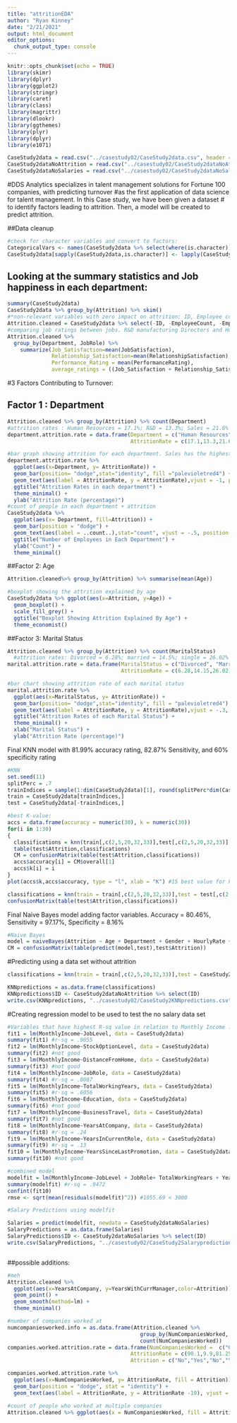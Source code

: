 ```yaml
---
title: "attritionEDA"
author: "Ryan Kinney"
date: "2/21/2021"
output: html_document
editor_options: 
  chunk_output_type: console
---
```


```r
knitr::opts_chunk$set(echo = TRUE)
library(skimr)
library(dplyr)
library(ggplot2)
library(stringr)
library(caret)
library(class)
library(magrittr)
library(dlookr)
library(ggthemes)
library(plyr)
library(dplyr)
library(e1071)
```

```r
CaseStudy2data = read.csv("../casestudy02/CaseStudy2data.csv", header = TRUE) #data set
CaseStudy2dataNoAttrition = read.csv("../casestudy02/CaseStudy2dataNoAttrition.csv", header = TRUE) #no attrition
CaseStudy2dataNoSalaries = read.csv("../casestudy02/CaseStudy2dataNoSalary.csv", header = TRUE) #no salary
```

#DDS Analytics specializes in talent management solutions for Fortune 100 companies, with predicting turnover
#as the first application of data science for talent management. In this Case study, we have been given a dataset 
# to identify factors leading to attrition. Then, a model will be created to predict attrition.

##Data cleanup

```r
#check for character variables and convert to factors:
CategoricalVars <- names(CaseStudy2data %>% select(where(is.character)))
CaseStudy2data[sapply(CaseStudy2data,is.character)] <- lapply(CaseStudy2data[sapply(CaseStudy2data, is.character)], as.factor)

```

## Looking at the summary statistics and Job happiness in each department:

```r
summary(CaseStudy2data)
CaseStudy2data %>% group_by(Attrition) %>% skim()
#*non-relevant variables with zero impact on attrition: ID, Employee count, employee number
Attrition.cleaned = CaseStudy2data %>% select(-ID, -EmployeeCount, -EmployeeNumber)
#comparing job ratings between jobs. R&D manufacturing Directors and Human Resources have the highest ratings
Attrition.cleaned %>%
  group_by(Department, JobRole) %>% 
    summarize(Job_Satisfaction=mean(JobSatisfaction),
              Relationship_Satisfaction=mean(RelationshipSatisfaction),
              Performance_Rating = mean(PerformanceRating),
              average_ratings = ((Job_Satisfaction + Relationship_Satisfaction + Performance_Rating)/3))


```
#3 Factors Contributing to Turnover:

## Factor 1 : Department
```r

Attrition.cleaned %>% group_by(Attrition) %>% count(Department) 
#attrition rates : Human Resources = 17.1%; R&D = 13.3%; Sales = 21.6%
department.attrition.rate = data.frame(Department = c("Human Resources", "Research and Development", "Sales"), 
                                       AttritionRate = c(17.1,13.3,21.6))

#bar graph showing attrition for each department. Sales has the highest attrition rate
department.attrition.rate %>% 
  ggplot(aes(x=Department, y= AttritionRate)) + 
  geom_bar(position= "dodge",stat="identity", fill ="palevioletred4") +
  geom_text(aes(label = AttritionRate, y = AttritionRate),vjust = -1, position = position_dodge(width = .9)) +
  ggtitle("Attrition Rates in each department") +
  theme_minimal() +
  ylab("Attrition Rate (percentage)")
#count of people in each department + attrition
CaseStudy2data %>% 
  ggplot(aes(x= Department, fill=Attrition)) +
  geom_bar(position = "dodge") +
  geom_text(aes(label = ..count..),stat="count", vjust = -.5, position = position_dodge(.9)) +
  ggtitle("Number of Employees in Each Department") +
  ylab("Count") +
  theme_minimal()

```

##Factor 2: Age
```r
Attrition.cleaned%>% group_by(Attrition) %>% summarise(mean(Age))

#boxplot showing the attrition explained by age
CaseStudy2data %>% ggplot(aes(x=Attrition, y=Age)) + 
  geom_boxplot() +
  scale_fill_grey() +
  ggtitle("Boxplot Showing Attrition Explained By Age") +
  theme_economist()

```

##Factor 3: Marital Status
```r
Attrition.cleaned %>% group_by(Attrition) %>% count(MaritalStatus)
  #attrition rates: Divorced = 6.28%; married = 14.5%; single = 26.02%
marital.attrition.rate = data.frame(MaritalStatus = c("Divorced", "Married", "Single"), 
                                    AttritionRate = c(6.28,14.15,26.02))

#bar chart showing attrition rate of each marital status                                   
marital.attrition.rate %>% 
  ggplot(aes(x=MaritalStatus, y= AttritionRate)) + 
  geom_bar(position= "dodge",stat="identity", fill = "palevioletred4") +
  geom_text(aes(label = AttritionRate, y = AttritionRate),vjust = -.3, position = position_dodge(width = .9), size = 5) +
  ggtitle("Attrition Rates of each Marital Status") +
  theme_minimal() +
  xlab("Marital Status") +
  ylab("Attrition Rate (percentage)")
```



Final KNN model with 81.99% accuracy rating, 82.87% Sensitivity, and 60% specificity rating

```r

#KNN
set.seed(11)
splitPerc = .7
trainIndices = sample(1:dim(CaseStudy2data)[1], round(splitPerc*dim(CaseStudy2data)[1]))
train = CaseStudy2data[trainIndices,]
test = CaseStudy2data[-trainIndices,]

#best K-value:
accs = data.frame(accuracy = numeric(30), k = numeric(30))
for(i in 1:30)
{
  classifications = knn(train[,c(2,5,20,32,33)],test[,c(2,5,20,32,33)],train$Attrition,prob=TRUE, k=i)
  table(test$Attrition,classifications)
  CM = confusionMatrix(table(test$Attrition,classifications))
  accs$accuracy[i] = CM$overall[1]
  accs$k[i] = i
}
plot(accs$k,accs$accuracy, type = "l", xlab = "K") #15 best value for k but lowers specificity to 50%

classifications = knn(train = train[,c(2,5,20,32,33)],test = test[,c(2,5,20,32,33)],cl = train$Attrition, prob = TRUE, k =7)
confusionMatrix(table(test$Attrition,classifications))

```


Final Naive Bayes model adding factor variables. Accuracy = 80.46%, Sensitivity = 97.17%, Specificity = 8.16%

```r
#Naive Bayes
model = naiveBayes(Attrition ~ Age + Department + Gender + HourlyRate + JobLevel + JobSatisfaction + MaritalStatus, data = train)
CM = confusionMatrix(table(predict(model,test),test$Attrition))

```


#Predicting using a data set without attrition

```r
classifications = knn(train = train[,c(2,5,20,32,33)],test = CaseStudy2dataNoAttrition[,c(2,4,19,31,32)], cl = train$Attrition, prob = TRUE, k= 7)

KNNpredictions = as.data.frame(classifications)
KNNpredictions$ID <- CaseStudy2dataNoAttrition %>% select(ID)
write.csv(KNNpredictions, "../casestudy02/CaseStudy2KNNpredictions.csv", quote = FALSE)

```


#Creating regression model to be used to test the no salary data set

```r
#Variables that have highest R-sq value in relation to Monthly Income :
fit1 = lm(MonthlyIncome~JobLevel, data = CaseStudy2data)
summary(fit1) #r-sq = .9055
fit2 = lm(MonthlyIncome~StockOptionLevel, data = CaseStudy2data)
summary(fit2) #not good
fit3 = lm(MonthlyIncome~DistanceFromHome, data = CaseStudy2data)
summary(fit3) #not good
fit4 = lm(MonthlyIncome~JobRole, data = CaseStudy2data)
summary(fit4) #r-sq = .8087
fit5 = lm(MonthlyIncome~TotalWorkingYears, data = CaseStudy2data)
summary(fit5) #r-sq = .6056
fit6 = lm(MonthlyIncome~Education, data = CaseStudy2data)
summary(fit6) #not good
fit7 = lm(MonthlyIncome~BusinessTravel, data = CaseStudy2data)
summary(fit7) #not good
fit8 = lm(MonthlyIncome~YearsAtCompany, data = CaseStudy2data)
summary(fit8) #r-sq = .24
fit9 = lm(MonthlyIncome~YearsInCurrentRole, data = CaseStudy2data)
summary(fit9) #r-sq = .13
fit10 = lm(MonthlyIncome~YearsSinceLastPromotion, data = CaseStudy2data)
summary(fit10) #not good

#combined model
modelfit = lm(MonthlyIncome~JobLevel + JobRole+ TotalWorkingYears + YearsAtCompany + YearsInCurrentRole, data = CaseStudy2data)
summary(modelfit) #r-sq = .9472
confint(fit10)
rmse <- sqrt(mean(residuals(modelfit)^2)) #1055.69 < 3000

#Salary Predictions using modelfit

Salaries = predict(modelfit, newdata = CaseStudy2dataNoSalaries)
SalaryPredictions = as.data.frame(Salaries)
SalaryPredictions$ID <- CaseStudy2dataNoSalaries %>% select(ID)
write.csv(SalaryPredictions, "../casestudy02/CaseStudy2Salarypredictions.csv", quote = FALSE)



```

##possible additions:
```r
#meh
Attrition.cleaned %>%
  ggplot(aes(x=YearsAtCompany, y=YearsWithCurrManager,color=Attrition)) + 
  geom_point() +
  geom_smooth(method=lm) +
  theme_minimal()

#number of companies worked at 
numcompaniesworked.info = as.data.frame(Attrition.cleaned %>% 
                                          group_by(NumCompaniesWorked, Attrition) %>% 
                                          count(NumCompaniesWorked))
companies.worked.attrition.rate = data.frame(NumCompaniesWorked =  c("0","0","1","1","2","2","3","3","4","4","5","5","6","6","7","7","8","8","9","9"), 
                                       AttritionRate = c(90.1,9.9,81.25,18.75,87.84,12.16,90,10,91.8,8.2,74.4,25.6,77,23,76.1,23.9,82.14,17.86,75.76,24.24),
                                       Attrition = c("No","Yes","No","Yes","No","Yes","No","Yes","No","Yes","No","Yes","No","Yes","No","Yes","No","Yes","No","Yes"))

companies.worked.attrition.rate %>% 
  ggplot(aes(x=NumCompaniesWorked, y= AttritionRate, fill = Attrition)) +
  geom_bar(position = "dodge", stat = "identity") +
  geom_text(aes(label = AttritionRate, y = AttritionRate -10), vjust = -7, position = position_dodge(width = .9), size = 2.3)

#count of people who worked at multiple companies
Attrition.cleaned %>% ggplot(aes(x = NumCompaniesWorked, fill = Attrition)) + geom_bar(position = "dodge")

```
